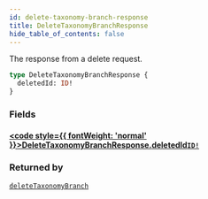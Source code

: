 ```yaml
---
id: delete-taxonomy-branch-response
title: DeleteTaxonomyBranchResponse
hide_table_of_contents: false
---
```








The response from a delete request.

```graphql
type DeleteTaxonomyBranchResponse {
  deletedId: ID!
}
```


### Fields

#### [<code style={{ fontWeight: 'normal' }}>DeleteTaxonomyBranchResponse.<b>deletedId</b></code>](#)<Bullet />[`ID!`](/demand/api/graphql-admin/reference/scalars/id) <Badge class="secondary" text="non-null"/> <Badge class="secondary" text="scalar"/>
> 
> 



### Returned by

[`deleteTaxonomyBranch`](/demand/api/graphql-admin/reference/mutations/delete-taxonomy-branch)  <Badge class="secondary" text="mutation"/>




